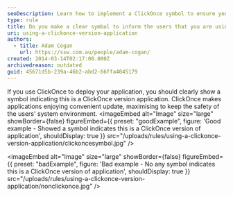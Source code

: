 ```yaml
---
seoDescription: Learn how to implement a ClickOnce symbol to ensure your application deployment is clear and secure.
type: rule
title: Do you make a clear symbol to inform the users that you are using a ClickOnce version application?
uri: using-a-clickonce-version-application
authors:
  - title: Adam Cogan
    url: https://ssw.com.au/people/adam-cogan/
created: 2014-03-14T02:17:00.000Z
archivedreason: outdated
guid: 45671d5b-239a-46b2-abd2-66ffa4045179
---
```

If you use ClickOnce to deploy your application, you should clearly show a symbol indicating this is a ClickOnce version application. ClickOnce makes applications enjoying convenient update, maximising to keep the safety of the users' system environment.
<imageEmbed
  alt="Image"
  size="large"
  showBorder={false}
  figureEmbed={{
    preset: "goodExample",
    figure: 'Good example - Showed a symbol indicates this is a ClickOnce version of application',
    shouldDisplay: true
  }}
  src="/uploads/rules/using-a-clickonce-version-application/clickoncesymbol.jpg"
/>

<imageEmbed
  alt="Image"
  size="large"
  showBorder={false}
  figureEmbed={{
    preset: "badExample",
    figure: 'Bad example - No any symbol indicates this is a ClickOnce version of application',
    shouldDisplay: true
  }}
  src="/uploads/rules/using-a-clickonce-version-application/nonclickonce.jpg"
/>